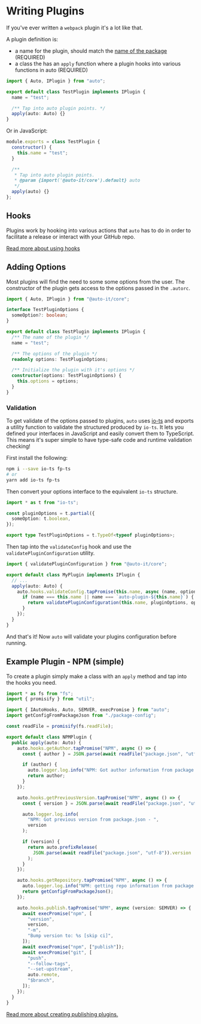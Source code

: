 # Writing Plugins

If you've ever written a `webpack` plugin it's a lot like that.

A plugin definition is:

- a name for the plugin, should match the [name of the package](../plugins.md#plugin-declaration) (REQUIRED)
- a class the has an `apply` function where a plugin hooks into various functions in auto (REQUIRED)

```ts
import { Auto, IPlugin } from "auto";

export default class TestPlugin implements IPlugin {
  name = "test";

  /** Tap into auto plugin points. */
  apply(auto: Auto) {}
}
```

Or in JavaScript:

```js
module.exports = class TestPlugin {
  constructor() {
    this.name = "test";
  }

  /**
   * Tap into auto plugin points.
   * @param {import('@auto-it/core').default} auto
   */
  apply(auto) {}
};
```

## Hooks

Plugins work by hooking into various actions that `auto` has to do in order to facilitate a release or interact with your GitHub repo.

[Read more about using hooks](./hook-api-docs.md)

## Adding Options

Most plugins will find the need to some some options from the user.
The constructor of the plugin gets access to the options passed in the `.autorc`.

```ts
import { Auto, IPlugin } from "@auto-it/core";

interface TestPluginOptions {
  someOption?: boolean;
}

export default class TestPlugin implements IPlugin {
  /** The name of the plugin */
  name = "test";

  /** The options of the plugin */
  readonly options: TestPluginOptions;

  /** Initialize the plugin with it's options */
  constructor(options: TestPluginOptions) {
    this.options = options;
  }
}
```

### Validation

To get validate of the options passed to plugins, `auto` uses [io-ts](https://github.com/gcanti/io-ts) and exports a utility function to validate the structured produced by `io-ts`.
It lets you defined your interfaces in JavaScript and easily convert them to TypeScript.
This means it's super simple to have type-safe code and runtime validation checking!

First install the following:

```bash
npm i --save io-ts fp-ts
# or
yarn add io-ts fp-ts
```

Then convert your options interface to the equivalent `io-ts` structure.

```ts
import * as t from "io-ts";

const pluginOptions = t.partial({
  someOption: t.boolean,
});

export type TestPluginOptions = t.TypeOf<typeof pluginOptions>;
```

Then tap into the `validateConfig` hook and use the `validatePluginConfiguration` utility.

```ts
import { validatePluginConfiguration } from "@auto-it/core";

export default class MyPlugin implements IPlugin {
  // ...
  apply(auto: Auto) {
    auto.hooks.validateConfig.tapPromise(this.name, async (name, options) => {
      if (name === this.name || name === `auto-plugin-${this.name}`) {
        return validatePluginConfiguration(this.name, pluginOptions, options);
      }
    });
  }
}
```

And that's it!
Now `auto` will validate your plugins configuration before running.

## Example Plugin - NPM (simple)

To create a plugin simply make a class with an `apply` method and tap into the hooks you need.

```ts
import * as fs from "fs";
import { promisify } from "util";

import { IAutoHooks, Auto, SEMVER, execPromise } from "auto";
import getConfigFromPackageJson from "./package-config";

const readFile = promisify(fs.readFile);

export default class NPMPlugin {
  public apply(auto: Auto) {
    auto.hooks.getAuthor.tapPromise("NPM", async () => {
      const { author } = JSON.parse(await readFile("package.json", "utf-8"));

      if (author) {
        auto.logger.log.info("NPM: Got author information from package.json");
        return author;
      }
    });

    auto.hooks.getPreviousVersion.tapPromise("NPM", async () => {
      const { version } = JSON.parse(await readFile("package.json", "utf-8"));

      auto.logger.log.info(
        "NPM: Got previous version from package.json - ",
        version
      );

      if (version) {
        return auto.prefixRelease(
          JSON.parse(await readFile("package.json", "utf-8")).version
        );
      }
    });

    auto.hooks.getRepository.tapPromise("NPM", async () => {
      auto.logger.log.info("NPM: getting repo information from package.json");
      return getConfigFromPackageJson();
    });

    auto.hooks.publish.tapPromise("NPM", async (version: SEMVER) => {
      await execPromise("npm", [
        "version",
        version,
        "-m",
        "Bump version to: %s [skip ci]",
      ]);
      await execPromise("npm", ["publish"]);
      await execPromise("git", [
        "push",
        "--follow-tags",
        "--set-upstream",
        auto.remote,
        "$branch",
      ]);
    });
  }
}
```

[Read more about creating publishing plugins.](./writing-publishing-plugins.md)
